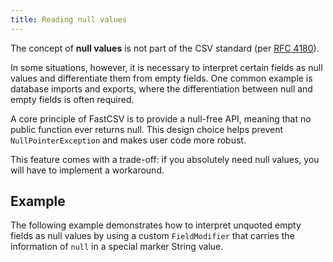 ```yaml
---
title: Reading null values
---
```



The concept of **null values** is not part of the CSV standard (per [RFC 4180](https://datatracker.ietf.org/doc/html/rfc4180)).

In some situations, however, it is necessary to interpret certain fields as null values and differentiate them from empty fields.
One common example is database imports and exports, where the differentiation between null and empty fields is often required.

A core principle of FastCSV is to provide a null-free API, meaning that no public function ever returns null.
This design choice helps prevent `NullPointerException` and makes user code more robust.

This feature comes with a trade-off: if you absolutely need null values, you will have to implement a workaround.

## Example

The following example demonstrates how to interpret unquoted empty fields as null values by using a custom `FieldModifier`
that carries the information of `null` in a special marker String value.

<SourceExample filename="ExampleNamedCsvReaderWithNullFields.java"/>
